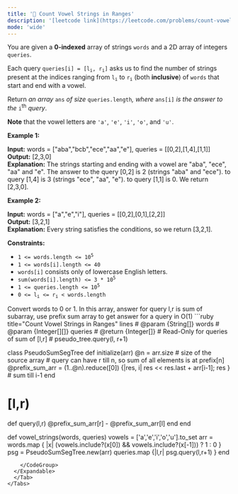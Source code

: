 ```yaml
---
title: '🧀 Count Vowel Strings in Ranges'
description: '[leetcode link](https://leetcode.com/problems/count-vowel-strings-in-ranges/description/)'
mode: 'wide'
---
```

<Tabs>
  <Tab title="Question" icon="circle-question" iconType="regular">
    <Card>
      <p>You are given a <strong>0-indexed</strong> array of strings <code>words</code> and a 2D array of integers <code>queries</code>.</p>  <p>Each query <code>queries[i] = [l<sub>i</sub>, r<sub>i</sub>]</code> asks us to find the number of strings present at the indices ranging from <code>l<sub>i</sub></code> to <code>r<sub>i</sub></code> (both <strong>inclusive</strong>) of <code>words</code> that start and end with a vowel.</p>  <p>Return <em>an array </em><code>ans</code><em> of size </em><code>queries.length</code><em>, where </em><code>ans[i]</code><em> is the answer to the </em><code>i</code><sup>th</sup><em> query</em>.</p>  <p><strong>Note</strong> that the vowel letters are <code>&#39;a&#39;</code>, <code>&#39;e&#39;</code>, <code>&#39;i&#39;</code>, <code>&#39;o&#39;</code>, and <code>&#39;u&#39;</code>.</p>   <p><strong class="example">Example 1:</strong></p>   <strong>Input:</strong> words = [&quot;aba&quot;,&quot;bcb&quot;,&quot;ece&quot;,&quot;aa&quot;,&quot;e&quot;], queries = [[0,2],[1,4],[1,1]] <br/> <strong>Output:</strong> [2,3,0] <br/> <strong>Explanation:</strong> The strings starting and ending with a vowel are &quot;aba&quot;, &quot;ece&quot;, &quot;aa&quot; and &quot;e&quot;. The answer to the query [0,2] is 2 (strings &quot;aba&quot; and &quot;ece&quot;). to query [1,4] is 3 (strings &quot;ece&quot;, &quot;aa&quot;, &quot;e&quot;). to query [1,1] is 0. We return [2,3,0].   <p><strong class="example">Example 2:</strong></p>   <strong>Input:</strong> words = [&quot;a&quot;,&quot;e&quot;,&quot;i&quot;], queries = [[0,2],[0,1],[2,2]] <br/> <strong>Output:</strong> [3,2,1] <br/> <strong>Explanation:</strong> Every string satisfies the conditions, so we return [3,2,1].   <p><strong>Constraints:</strong></p>  <ul>  <li><code>1 &lt;= words.length &lt;= 10<sup>5</sup></code></li>  <li><code>1 &lt;= words[i].length &lt;= 40</code></li>  <li><code>words[i]</code> consists only of lowercase English letters.</li>  <li><code>sum(words[i].length) &lt;= 3 * 10<sup>5</sup></code></li>  <li><code>1 &lt;= queries.length &lt;= 10<sup>5</sup></code></li>  <li><code>0 &lt;= l<sub>i</sub> &lt;= r<sub>i</sub> &lt;&nbsp;words.length</code></li> </ul> 
    </Card>
  </Tab>
  <Tab title="Solution" icon="lightbulb" iconType="regular" >
    <Card>
      Convert words to 0 or 1. In this array, answer for query l,r is sum of subarray, use prefix sum array to get answer for a query in O(1)
    </Card>
  <Expandable title="code">
    <CodeGroup dropdown>
```ruby title="Count Vowel Strings in Ranges" lines
# @param {String[]} words
# @param {Integer[][]} queries
# @return {Integer[]}
# Read-Only for queries of sum of [l,r]
# pseudo_tree.query(l, r+1)

class PseudoSumSegTree
  def initialize(arr)
    @n = arr.size # size of the source array
    # query can have r till n, so sum of all elements is at prefix[n]
    @prefix_sum_arr = (1..@n).reduce([0]) {|res, i| res << res.last + arr[i-1]; res } # sum till i-1
  end
  
  # [l,r)
  def query(l,r)
    @prefix_sum_arr[r] - @prefix_sum_arr[l]
  end
end

def vowel_strings(words, queries)
  vowels = ['a','e','i','o','u'].to_set
  arr = words.map { |x| (vowels.include?(x[0]) && vowels.include?(x[-1])) ? 1 : 0 }
  psg = PseudoSumSegTree.new(arr)
  queries.map {|l,r| psg.query(l,r+1) }
end
```
    </CodeGroup>
  </Expandable>
  </Tab>
</Tabs>